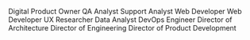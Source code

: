 

<Meta title="Notes/Tech Team" />

Digital Product Owner
QA Analyst
Support Analyst
Web Developer
Web Developer
UX Researcher
Data Analyst
DevOps Engineer
Director of Architecture
Director of Engineering
Director of Product Development